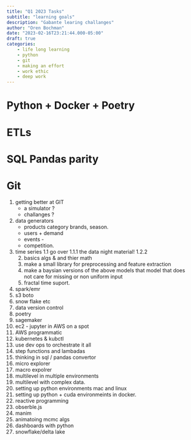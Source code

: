```yaml
---
title: "Q1 2023 Tasks"
subtitle: "learning goals"
description: "Gabante learing challanges"
author: "Oren Bochman"
date: "2023-02-16T23:21:44.000-05:00"
draft: true
categories:
    - life long learning
    - python
    - git
    - making an effort
    - work ethic
    - deep work
---
```


# Python + Docker + Poetry

# ETLs 

# SQL Pandas parity

# Git

1. getting better at GIT 
    - a simulator ?
    - challanges ?
1. data generators
    - products category brands, season.
    - users + demand
    - events - 
    - competition.
1. time series
    1.1 go over 
        1.1.1 the data night material!
        1.2.2
    2. basics algs & and thier math
    3. make a small library for preprocessing and feature extraction
    4. make a baysian versions of the above models that model that does not care for missing or non uniform input
    5. fractal time suport.
2. spark/emr
3. s3 boto
4. snow flake etc
5. data version control
6. poetry
7. sagemaker
8. ec2 - jupyter in AWS on a spot
9. AWS programmatic
10. kubernetes & kubctl
11. use dev ops to orchestrate it all
12. step functions and lambadas
13. thinking in sql / pandas convertor
14. micro explorer
15. macro expolrer
16. multilevel in multiple environments
17. multilevel with complex data.
18. setting up python environments mac and linux
19. setting up python + cuda environmeints in docker.
1. reactive programming
1. obserble.js
1. manim 
1. animatoing mcmc algs
1. dashboards with python
1. snowflake/delta lake
